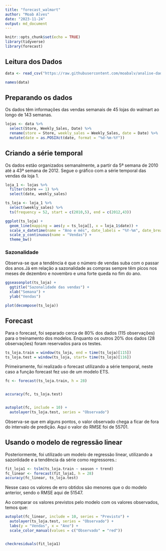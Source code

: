 ```yaml
---
title: "forecast_walmart"
author: "Moab Alves"
date: "2023-11-24"
output: md_document
---
```


```r
knitr::opts_chunk$set(echo = TRUE)
library(tidyverse)
library(forecast)


```

## Leitura dos Dados

```r
data <- read_csv("https://raw.githubusercontent.com/moabalv/analise-dados/main/walmart-sales-dataset-of-45stores.csv")

names(data)
```

## Preparando os dados

Os dados têm informações das vendas semanais de 45 lojas do walmart ao longo de 143 semanas.

```r
lojas <- data %>%
  select(Store, Weekly_Sales, Date) %>%
  rename(store = Store, weekly_sales = Weekly_Sales, date = Date) %>%
  mutate(date = as.POSIXct(date, format = "%d-%m-%Y"))
```

## Criando a série temporal

Os dados estão organizados semanalmente, a partir da 5ª semana de 2010 até a 43ª semana de 2012. Segue o gráfico com a série temporal das vendas da loja 1.

```r
loja_1 <- lojas %>%
  filter(store == 1) %>%
  select(date, weekly_sales)

ts_loja <- loja_1 %>%
  select(weekly_sales) %>%
  ts(frequency = 52, start = c(2010,5), end = c(2012,43))

ggplot(ts_loja) +
  geom_line(mapping = aes(y = ts_loja[], x = loja_1$date)) +
  scale_x_datetime(name = "Ano e mês", date_labels = "%Y-%m", date_breaks = "3 month") + 
  scale_y_continuous(name = "Vendas") +
  theme_bw()
```

### Sazonalidade

Observa-se que a tendência é que o número de vendas suba com o passar dos anos.Já em relação a sazonalidade as compras sempre têm picos nos meses de dezembro e novembro e uma forte queda no fim do ano.

```r
ggseasonplot(ts_loja) +
  ggtitle("Sazonalidade das vendas") +
  xlab("Semana") + 
  ylab("Vendas")
```
```r
plot(decompose(ts_loja))
```

## Forecast
Para o forecast, foi separado cerca de 80% dos dados (115 observações) para o treinamento dos modelos. Enquanto os outros 20% dos dados (28 observações) foram reservados para os testes.
```r
ts_loja.train = window(ts_loja, end = time(ts_loja)[115])
ts_loja.test = window(ts_loja, start= time(ts_loja)[116])

```
Primeiramente, foi realizado o forecast utilizando a série temporal, neste caso a função forecast fez uso de um modelo ETS.
```r

fc <- forecast(ts_loja.train, h = 28)


accuracy(fc, ts_loja.test)


autoplot(fc, include = 10) +
  autolayer(ts_loja.test, series = "Observado")
```
Observa-se que em alguns pontos, o valor observado chega a ficar de fora do intervalo de predição. 
Aqui o valor do RMSE foi de 55701. 

## Usando o modelo de regressão linear


Posteriormente, foi utilizado um modelo de regressão linear, utilizando a sazonlidade e a tendência da série como regressores.:

```r
fit_loja1 <- tslm(ts_loja.train ~ season + trend)
fc_linear <- forecast(fit_loja1, h = 28)
accuracy(fc_linear, ts_loja.test)
```
Nesse caso os valores de erro obtidos são menores que o do modelo anterior, sendo o RMSE aqui de 51547.

Ao comparar os valores previstos pelo modelo com os valores observados, temos que:

```r
autoplot(fc_linear, include = 10, series = "Previsto") +
  autolayer(ts_loja.test, series = "Observado") +
  labs(y = "Vendas", x = "Ano") +
  scale_color_manual(values = c("Observado" = "red"))


checkresiduals(fit_loja1)
```

